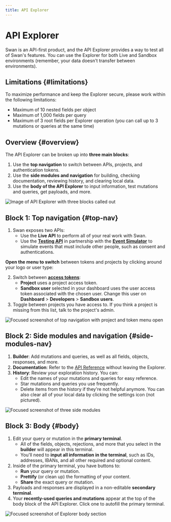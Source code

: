 ```yaml
---
title: API Explorer
---
```


# API Explorer

Swan is an API-first product, and the API Explorer provides a way to test all of Swan's features.
You can use the Explorer for both Live and Sandbox environments (remember, your data doesn't transfer between environments).

## Limitations {#limitations}

To maximize performance and keep the Explorer secure, please work within the following limitations:

- Maximum of 10 nested fields per object
- Maximum of 1,000 fields per query
- Maximum of 3 root fields per Explorer operation (you can call up to 3 mutations or queries at the same time)

## Overview {#overview}

The API Explorer can be broken up into **three main blocks**:

1. Use the **top navigation** to switch between APIs, projects, and authentication tokens.
1. Use the **side modules and navigation** for building, checking documentation, reviewing history, and clearing local data.
1. Use the **body of the API Explorer** to input information, test mutations and queries, get payloads, and more.

![Image of API Explorer with three blocks called out](../../images/developers/tools/explorer-overview.png)

## Block 1: Top navigation {#top-nav}

1. Swan exposes two APIs:
    - Use the **Live API** to perform all of your real work with Swan.
    - Use the [**Testing API**](./testing-api.mdx) in partnership with the [**Event Simulator**](./event-simulator.mdx) to simulate events that must include other people, such as consent and authentications.

**Open the menu to switch** between tokens and projects by clicking around your logo or user type:

2. Switch between [**access tokens**](../../topics/authentication/index.mdx#tokens):
    - **Project** uses a project access token.
    - **Sandbox user** selected in your dashboard uses the user access token associated with the chosen user. Change this user on **Dashboard** > **Developers** > **Sandbox users**.
1. Toggle between projects you have access to. If you think a project is missing from this list, talk to the project's admin.

![Focused screenshot of top navigation with project and token menu open](../../images/developers/tools/explorer-top-nav.png)

## Block 2: Side modules and navigation {#side-modules-nav}

1. **Builder**: Add mutations and queries, as well as all fields, objects, responses, and more.
1. **Documentation**: Refer to the [API Reference](https://api-reference.swan.io/) without leaving the Explorer.
1. **History**: Review your exploration history. You can:
    - Edit the names of your mutations and queries for easy reference.
    - Star mutations and queries you use frequently.
    - Delete items from the history if they're not helpful anymore. You can also clear all of your local data by clicking the settings icon (not pictured).

![Focused screenshot of three side modules](../../images/developers/tools/explorer-module-options.png)

## Block 3: Body {#body}

1. Edit your query or mutation in the **primary terminal**.
    - All of the fields, objects, rejections, and more that you select in the **builder** will appear in this terminal.
    - You'll need to **input all information in the terminal**, such as IDs, addresses, IBANs, and all other required and optional content.
1. Inside of the primary terminal, you have buttons to:
    - **Run** your query or mutation.
    - **Prettify** (or clean up) the formatting of your content.
    - **Share** the exact query or mutation.
1. Payloads and responses are displayed in a non-editable **secondary terminal**.
1. Your **recently-used queries and mutations** appear at the top of the body block of the API Explorer. Click one to autofill the primary terminal.

![Focused screenshot of Explorer body section](../../images/developers/tools/explorer-body.png)
